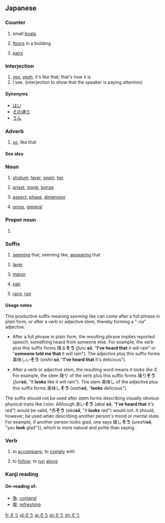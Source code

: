 {{also|Appendix:Variations of "so"|Appendix:Variations of "sou"}}
==Japanese==

===Counter===
{{ja-pos|h|counter|rom=-sō}}

# {{ja-def|艘}} small [[boat]]s
# {{ja-def|層}} [[floor]]s in a building
# {{ja-def|双}} [[pair]]s

===Interjection===
{{ja-pos|h|interjection|rom=sō}}

# [[yes]], [[yeah]]; it's like that; that's how it is
# I see. (interjection to show that the speaker is paying attention)

====Synonyms====
* [[はい]]
* [[その通り]]
* [[うん]]

===Adverb===
{{ja-pos|h|adverb|rom=sō|kanji=然う}}
# [[so]], like that

====See also====
{{Japanese demonstratives}}

===Noun===
{{ja-noun|h|rom=sō}}

# {{ja-def|層}} [[stratum]], [[layer]], [[seam]], [[tier]]
# {{ja-def|僧}} [[priest]], [[monk]], [[bonze]]
# {{ja-def|相}} [[aspect]], [[phase]], [[dimension]]
# {{ja-def|総}} [[gross]], [[general]]

===Proper noun===
{{ja-pos|h|proper|rom=Sō}}

# {{ja-def|壮}} {{given name|male|lang=ja}}

===Suffix===
{{ja-pos|h|suffix|rom=-sō}}

# [[seem]]ing that, seeming like, [[appear]]ing that 
# {{ja-def|層}} [[layer]] 
# {{ja-def|荘|庄}} [[manor]] 
# {{ja-def|双}} [[pair]]
# {{ja-def|走}} [[race]], [[run]]

====Usage notes====
This productive suffix meaning ''seeming like'' can come after a full phrase in plain form, or after a verb or adjective stem, thereby forming a "-na" adjective.  

* After a full phrase in plain form, the resulting phrase implies reported speech, something heard from someone else.  For example, the verb {{l|ja|降る|tr=''furu'', "to fall from the sky"}} plus this suffix forms 降る'''そう''' (''furu '''sō''''', "'''I've heard that''' it will rain" or "'''someone told me that''' it will rain").  The adjective {{l|ja|美味しい|tr=''oishii'', "delicious"}} plus this suffix forms 美味しい'''そう''' (''oishii '''sō''''', "'''I've heard that''' it's delicious").

* After a verb or adjective stem, the resulting word means ''it looks like X''.  For example, the stem 降り of the verb {{l|ja|降る|tr=''furu'', "to fall from the sky"}} plus this suffix forms 降り'''そう''' (''furi'''sō''''', "it '''looks''' like it will rain").  The stem 美味し of the adjective {{l|ja|美味しい|tr=''oishii'', "delicious"}} plus this suffix forms 美味し'''そう''' (''oishi'''sō''''', "'''looks''' delicious").

The suffix should not be used after stem forms describing visually obvious physical traits like color.  Although 赤い'''そう''' (''akai '''sō''''', "'''I've heard that''' it's red") would be valid, *赤'''そう''' (''aka'''sō''''', "it '''looks''' red") would not.  It should, however, be used when describing another person's mood or mental state.  For example, if another person looks glad, one says 嬉し'''そう''' (''ureshi'''sō''''', "you '''look''' glad"}}, which is more natural and polite than saying {{l|ja|嬉しい|tr=''ureshii'', "you are glad"}}.

===Verb===
{{ja-verb|h|type=1|rom=sou}}

# {{ja-def|添う}} to [[accompany]]; to [[comply]] with
# {{ja-def|沿う}} to [[follow]]; to [[run]] [[along]]

===Kanji reading===
{{ja-kanji reading|rom=sō}}

====On-reading of:====
* [[争]]: [[contend]]
* [[爽]]: [[refreshing]]

[[fr:そう]]
[[id:そう]]
[[ja:そう]]
[[pt:そう]]
[[zh:そう]]